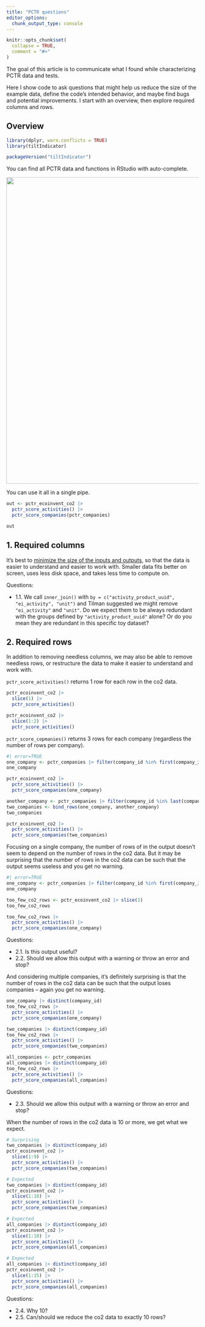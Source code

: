 ```yaml
---
title: "PCTR questions"
editor_options: 
  chunk_output_type: console
---
```


```r
knitr::opts_chunk$set(
  collapse = TRUE,
  comment = "#>"
)
```

The goal of this article is to communicate what I found while characterizing
PCTR data and tests. 

Here I show code to ask questions that might help us reduce the size of the
example data, define the code's intended behavior, and maybe find bugs and
potential improvements. I start with an overview, then explore required columns
and rows.

## Overview

```r
library(dplyr, warn.conflicts = TRUE)
library(tiltIndicator)

packageVersion("tiltIndicator")
```

You can find all PCTR data and functions in RStudio with auto-complete.

<img src=https://user-images.githubusercontent.com/5856545/231594835-7ff10ec8-5e91-4362-a5c2-23718c8afc34.png width=800>

You can use it all in a single pipe.

```r
out <- pctr_ecoinvent_co2 |>
  pctr_score_activities() |>
  pctr_score_companies(pctr_companies)

out
```

## 1. Required columns

It's best to [minimize the size of the inputs and
outputs](https://gist.github.com/maurolepore/17b468dd8c3a603c668220563754ad7f#minimize-the-size-of-the-inputs-and-ouptuts),
so that the data is easier to understand and easier to work with. Smaller data
fits better on screen, uses less disk space, and takes less time to compute on.


Questions:

* 1.1. We call `inner_join()` with `by = c("activity_product_uuid", "ei_activity",
"unit")` and Tilman suggested we might remove `"ei_activity"` and `"unit"`. 
Do we expect them to be always redundant with the groups defined by
`"activity_product_uuid"` alone? Or do you mean they are redundant in this
specific toy dataset?

## 2. Required rows

In addition to removing needless columns, we may also be able to remove needless
rows, or restructure the data to make it easier to understand and work with.

`pctr_score_activities()` returns 1 row for each row in the co2 data.

```r
pctr_ecoinvent_co2 |>
  slice(1) |>
  pctr_score_activities()

pctr_ecoinvent_co2 |>
  slice(1:2) |>
  pctr_score_activities()
```

`pctr_score_copmanies()` returns 3 rows for each company (regardless the number
of rows per company).

```r
#| error=TRUE
one_company <- pctr_companies |> filter(company_id %in% first(company_id))
one_company

pctr_ecoinvent_co2 |>
  pctr_score_activities() |>
  pctr_score_companies(one_company)

another_company <- pctr_companies |> filter(company_id %in% last(company_id))
two_companies <- bind_rows(one_company, another_company)
two_companies

pctr_ecoinvent_co2 |>
  pctr_score_activities() |>
  pctr_score_companies(two_companies)
```

Focusing on a single company, the number of rows of in the output doesn't seem
to depend on the number of rows in the co2 data. But it may be surprising that
the number of rows in the co2 data can be such that the output seems useless and
you get no warning.

```r
#| error=TRUE
one_company <- pctr_companies |> filter(company_id %in% first(company_id))
one_company

too_few_co2_rows <- pctr_ecoinvent_co2 |> slice(1)
too_few_co2_rows

too_few_co2_rows |> 
  pctr_score_activities() |>
  pctr_score_companies(one_company)
```

Questions:

* 2.1. Is this output useful?
* 2.2. Should we allow this output with a warning or throw an error and stop?

And considering multiple companies, it's definitely surprising is that the
number of rows in the co2 data can be such that the output loses companies --
again you get no warning.

```r
one_company |> distinct(company_id)
too_few_co2_rows |> 
  pctr_score_activities() |>
  pctr_score_companies(one_company)

two_companies |> distinct(company_id)
too_few_co2_rows |> 
  pctr_score_activities() |>
  pctr_score_companies(two_companies)

all_companies <- pctr_companies
all_companies |> distinct(company_id)
too_few_co2_rows |> 
  pctr_score_activities() |>
  pctr_score_companies(all_companies)
```

Questions:

* 2.3. Should we allow this output with a warning or throw an error and stop?

When the number of rows in the co2 data is 10 or more, we get what we expect.

```r
# Surprising
two_companies |> distinct(company_id)
pctr_ecoinvent_co2 |> 
  slice(1:9) |> 
  pctr_score_activities() |>
  pctr_score_companies(two_companies)

# Expected
two_companies |> distinct(company_id)
pctr_ecoinvent_co2 |> 
  slice(1:10) |> 
  pctr_score_activities() |>
  pctr_score_companies(two_companies)

# Expected
all_companies |> distinct(company_id)
pctr_ecoinvent_co2 |> 
  slice(1:10) |> 
  pctr_score_activities() |>
  pctr_score_companies(all_companies)

# Expected
all_companies |> distinct(company_id)
pctr_ecoinvent_co2 |> 
  slice(1:15) |> 
  pctr_score_activities() |>
  pctr_score_companies(all_companies)
```

Questions:

* 2.4. Why 10?
* 2.5. Can/should we reduce the co2 data to exactly 10 rows?
